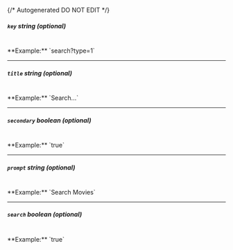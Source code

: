 {/* Autogenerated DO NOT EDIT  */}
##### `key` _string (optional)_
<br/>
**Example:** `search?type=1`

---
##### `title` _string (optional)_
<br/>
**Example:** `Search...`

---
##### `secondary` _boolean (optional)_
<br/>
**Example:** `true`

---
##### `prompt` _string (optional)_
<br/>
**Example:** `Search Movies`

---
##### `search` _boolean (optional)_
<br/>
**Example:** `true`


